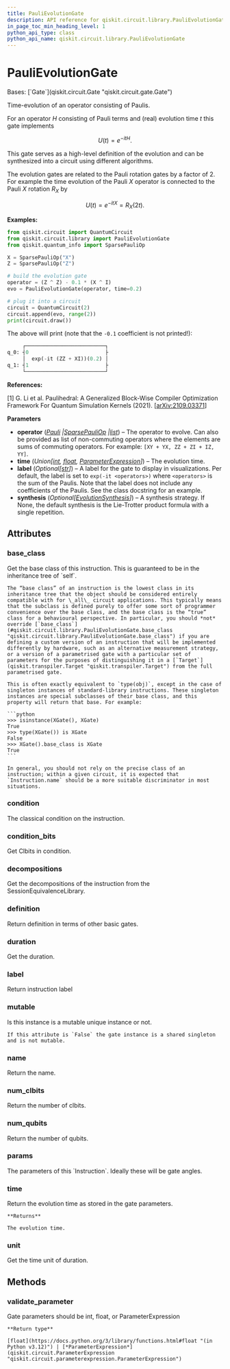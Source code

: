 ```yaml
---
title: PauliEvolutionGate
description: API reference for qiskit.circuit.library.PauliEvolutionGate
in_page_toc_min_heading_level: 1
python_api_type: class
python_api_name: qiskit.circuit.library.PauliEvolutionGate
---
```


# PauliEvolutionGate

<Class id="qiskit.circuit.library.PauliEvolutionGate" isDedicatedPage={true} github="https://github.com/Qiskit/qiskit/tree/stable/1.1/qiskit/circuit/library/pauli_evolution.py#L26-L149" signature="qiskit.circuit.library.PauliEvolutionGate(*operator*, *time=1.0*, *label=None*, *synthesis=None*)" modifiers="class">
  Bases: [`Gate`](qiskit.circuit.Gate "qiskit.circuit.gate.Gate")

  Time-evolution of an operator consisting of Paulis.

  For an operator $H$ consisting of Pauli terms and (real) evolution time $t$ this gate implements

$$
U(t) = e^{-itH}.
$$

  This gate serves as a high-level definition of the evolution and can be synthesized into a circuit using different algorithms.

  The evolution gates are related to the Pauli rotation gates by a factor of 2. For example the time evolution of the Pauli $X$ operator is connected to the Pauli $X$ rotation $R_X$ by

$$
U(t) = e^{-itX} = R_X(2t).
$$

  **Examples:**

  ```python
  from qiskit.circuit import QuantumCircuit
  from qiskit.circuit.library import PauliEvolutionGate
  from qiskit.quantum_info import SparsePauliOp

  X = SparsePauliOp("X")
  Z = SparsePauliOp("Z")

  # build the evolution gate
  operator = (Z ^ Z) - 0.1 * (X ^ I)
  evo = PauliEvolutionGate(operator, time=0.2)

  # plug it into a circuit
  circuit = QuantumCircuit(2)
  circuit.append(evo, range(2))
  print(circuit.draw())
  ```

  The above will print (note that the `-0.1` coefficient is not printed!):

  ```python
       ┌──────────────────────────┐
  q_0: ┤0                         ├
       │  exp(-it (ZZ + XI))(0.2) │
  q_1: ┤1                         ├
       └──────────────────────────┘
  ```

  **References:**

  \[1] G. Li et al. Paulihedral: A Generalized Block-Wise Compiler Optimization Framework For Quantum Simulation Kernels (2021). \[[arXiv:2109.03371](https://arxiv.org/abs/2109.03371)]

  **Parameters**

  *   **operator** ([*Pauli*](qiskit.quantum_info.Pauli "qiskit.quantum_info.Pauli")  *|*[*SparsePauliOp*](qiskit.quantum_info.SparsePauliOp "qiskit.quantum_info.SparsePauliOp")  *|*[*list*](https://docs.python.org/3/library/stdtypes.html#list "(in Python v3.12)")) – The operator to evolve. Can also be provided as list of non-commuting operators where the elements are sums of commuting operators. For example: `[XY + YX, ZZ + ZI + IZ, YY]`.
  *   **time** (*Union\[*[*int*](https://docs.python.org/3/library/functions.html#int "(in Python v3.12)")*,* [*float*](https://docs.python.org/3/library/functions.html#float "(in Python v3.12)")*,* [*ParameterExpression*](qiskit.circuit.ParameterExpression "qiskit.circuit.ParameterExpression")*]*) – The evolution time.
  *   **label** (*Optional\[*[*str*](https://docs.python.org/3/library/stdtypes.html#str "(in Python v3.12)")*]*) – A label for the gate to display in visualizations. Per default, the label is set to `exp(-it <operators>)` where `<operators>` is the sum of the Paulis. Note that the label does not include any coefficients of the Paulis. See the class docstring for an example.
  *   **synthesis** (*Optional\[*[*EvolutionSynthesis*](qiskit.synthesis.EvolutionSynthesis "qiskit.synthesis.EvolutionSynthesis")*]*) – A synthesis strategy. If None, the default synthesis is the Lie-Trotter product formula with a single repetition.

  ## Attributes

  ### base\_class

  <Attribute id="qiskit.circuit.library.PauliEvolutionGate.base_class">
    Get the base class of this instruction. This is guaranteed to be in the inheritance tree of `self`.

    The “base class” of an instruction is the lowest class in its inheritance tree that the object should be considered entirely compatible with for \_all\_ circuit applications. This typically means that the subclass is defined purely to offer some sort of programmer convenience over the base class, and the base class is the “true” class for a behavioural perspective. In particular, you should *not* override [`base_class`](#qiskit.circuit.library.PauliEvolutionGate.base_class "qiskit.circuit.library.PauliEvolutionGate.base_class") if you are defining a custom version of an instruction that will be implemented differently by hardware, such as an alternative measurement strategy, or a version of a parametrised gate with a particular set of parameters for the purposes of distinguishing it in a [`Target`](qiskit.transpiler.Target "qiskit.transpiler.Target") from the full parametrised gate.

    This is often exactly equivalent to `type(obj)`, except in the case of singleton instances of standard-library instructions. These singleton instances are special subclasses of their base class, and this property will return that base. For example:

    ```python
    >>> isinstance(XGate(), XGate)
    True
    >>> type(XGate()) is XGate
    False
    >>> XGate().base_class is XGate
    True
    ```

    In general, you should not rely on the precise class of an instruction; within a given circuit, it is expected that `Instruction.name` should be a more suitable discriminator in most situations.
  </Attribute>

  ### condition

  <Attribute id="qiskit.circuit.library.PauliEvolutionGate.condition">
    The classical condition on the instruction.
  </Attribute>

  ### condition\_bits

  <Attribute id="qiskit.circuit.library.PauliEvolutionGate.condition_bits">
    Get Clbits in condition.
  </Attribute>

  ### decompositions

  <Attribute id="qiskit.circuit.library.PauliEvolutionGate.decompositions">
    Get the decompositions of the instruction from the SessionEquivalenceLibrary.
  </Attribute>

  ### definition

  <Attribute id="qiskit.circuit.library.PauliEvolutionGate.definition">
    Return definition in terms of other basic gates.
  </Attribute>

  ### duration

  <Attribute id="qiskit.circuit.library.PauliEvolutionGate.duration">
    Get the duration.
  </Attribute>

  ### label

  <Attribute id="qiskit.circuit.library.PauliEvolutionGate.label">
    Return instruction label
  </Attribute>

  ### mutable

  <Attribute id="qiskit.circuit.library.PauliEvolutionGate.mutable">
    Is this instance is a mutable unique instance or not.

    If this attribute is `False` the gate instance is a shared singleton and is not mutable.
  </Attribute>

  ### name

  <Attribute id="qiskit.circuit.library.PauliEvolutionGate.name">
    Return the name.
  </Attribute>

  ### num\_clbits

  <Attribute id="qiskit.circuit.library.PauliEvolutionGate.num_clbits">
    Return the number of clbits.
  </Attribute>

  ### num\_qubits

  <Attribute id="qiskit.circuit.library.PauliEvolutionGate.num_qubits">
    Return the number of qubits.
  </Attribute>

  ### params

  <Attribute id="qiskit.circuit.library.PauliEvolutionGate.params">
    The parameters of this `Instruction`. Ideally these will be gate angles.
  </Attribute>

  ### time

  <Attribute id="qiskit.circuit.library.PauliEvolutionGate.time">
    Return the evolution time as stored in the gate parameters.

    **Returns**

    The evolution time.
  </Attribute>

  ### unit

  <Attribute id="qiskit.circuit.library.PauliEvolutionGate.unit">
    Get the time unit of duration.
  </Attribute>

  ## Methods

  ### validate\_parameter

  <Function id="qiskit.circuit.library.PauliEvolutionGate.validate_parameter" github="https://github.com/Qiskit/qiskit/tree/stable/1.1/qiskit/circuit/library/pauli_evolution.py#L142-L149" signature="validate\_parameter(*parameter*)">
    Gate parameters should be int, float, or ParameterExpression

    **Return type**

    [float](https://docs.python.org/3/library/functions.html#float "(in Python v3.12)") | [*ParameterExpression*](qiskit.circuit.ParameterExpression "qiskit.circuit.parameterexpression.ParameterExpression")
  </Function>
</Class>

